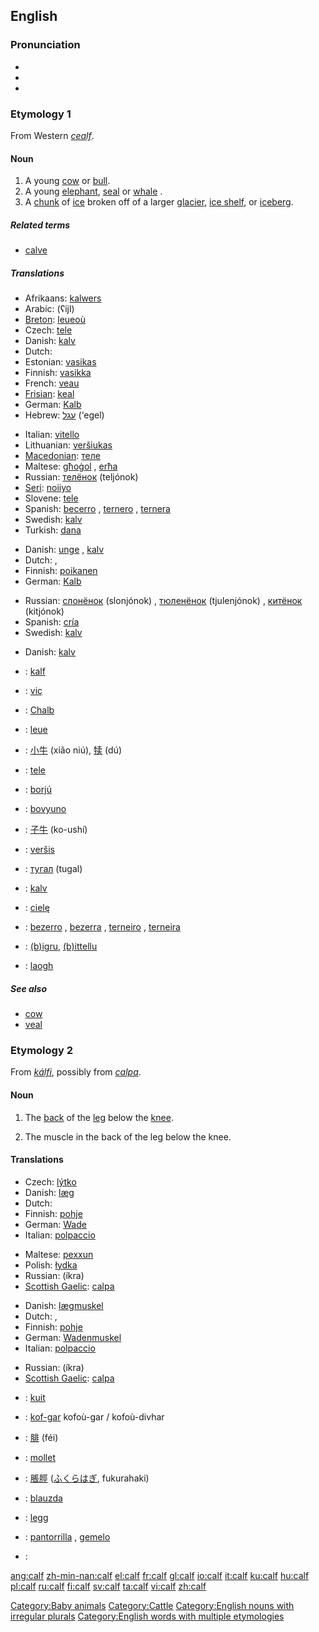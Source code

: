 ==English==

===Pronunciation===
* {{SAMPA|/kA:f/}}
* {{audio|en-us-calf.ogg|Audio (US)}}
* {{rhymes|ɑːf}}

===Etymology 1===
From Western {{OS.}} ''[[cealf]]''.

====Noun====
{{en-noun|'''[[calves]] or, less often, [[calfs]]'''}}

# A young [[cow]] or [[bull]].
# A young [[elephant]], [[seal]] or [[whale]] {{italbrac|also used of some other animals}}.
# A [[chunk]] of [[ice]] broken off of a larger [[glacier]], [[ice shelf]], or [[iceberg]].

=====Related terms=====
* [[calve]]

=====Translations=====
{{trans-top|young cow or bull}}
*Afrikaans: [[kalwers]] {{p}}
*Arabic: {{ARchar|[[عجل]]}} (ʕijl) {{m}}
*[[Breton]]: [[leueoù]] {{p}}
*Czech: [[tele]] {{n}}
*Danish: [[kalv]] {{c}}
*Dutch: {{t|nl|kalf|n}}
*Estonian: [[vasikas]]
*Finnish: [[vasikka]]
*French: [[veau]] {{m}}
*[[Frisian]]: [[keal]] {{n}}
*German: [[Kalb]] {{n}}
*Hebrew: [[עגל]] (‘egel) {{m}}
{{trans-mid}}
*Italian: [[vitello]] {{m}}
*Lithuanian: [[veršiukas]] {{m}}
*[[Macedonian]]: [[теле]] {{n}}
*Maltese: [[għoġol]] {{m}}, [[erħa]] {{f}}
*Russian: [[телёнок]] (teljónok) {{m}}
*[[Seri]]: [[noiiyo]]
*Slovene: [[tele]] {{n}}
*Spanish: [[becerro]] {{m}}, [[ternero]] {{m}}, [[ternera]] {{f}}
*Swedish: [[kalv]] {{c}}
*Turkish: [[dana]]
{{trans-bottom}}

{{trans-top|young elephant, seal or whale (also used of some other animals)}}
*Danish: [[unge]] {{c}} {{italbrac|of an elephant, seal or whale}}, [[kalv]] {{c}} {{italbrac|of other animals, e.g., moose or antelope}}
*Dutch: {{t|nl|kalf|n}}, {{t+|nl|jong|n}}
*Finnish: [[poikanen]]
*German: [[Kalb]] {{n}}
{{trans-mid}}
*Russian: [[слонёнок]] (slonjónok) {{m}} {{italbrac|elephant calf}}, [[тюленёнок]] (tjulenjónok) {{m}} {{italbrac|seal calf}}, [[китёнок]] (kitjónok) {{m}} {{italbrac|whale calf}}
*Spanish: [[cría]] {{f}}
*Swedish: [[kalv]] {{c}}
{{trans-bottom}}

{{trans-top|chunk of ice broken off of a larger glacier, ice shelf, or iceberg}}
*Danish: [[kalv]] {{c}}
{{trans-mid}}
{{trans-bottom}}

{{checktrans-top}}
*{{ttbc|Afrikaans}}: [[kalf]] {{n}}
*{{ttbc|Albanian}}: [[viç]] {{m}}
*{{ttbc|Alemannic}}: [[Chalb]] {{n}}
*{{ttbc|Breton}}: [[leue]] {{m}}
*{{ttbc|Chinese}}: [[小牛]] (xiǎo niú), [[犊]] (dú)
*{{ttbc|Croatian}}: [[tele]]
*{{ttbc|Hungarian}}: [[borjú]]
*{{ttbc|Ido}}: [[bovyuno]]
{{trans-mid}}
*{{ttbc|Japanese}}: [[子牛]] (ko-ushí)
*{{ttbc|Lithuanian}}: [[veršis]]
*{{ttbc|Mongolian}}: [[тугал]] (tugal)
*{{ttbc|Norwegian}}: [[kalv]] {{m}}
*{{ttbc|Polish}}: [[cielę]] {{n}}
*{{ttbc|Portuguese}}: [[bezerro]] {{m}}, [[bezerra]] {{f}}, [[terneiro]] {{m}}, [[terneira]] {{f}}
*{{ttbc|Sardinian}}: [[(b)igru]], [[(b)ittellu]]
*{{ttbc|Scottish Gaelic}}: [[laogh]] {{m}}
{{trans-bottom}}

=====See also=====
*[[cow]]
*[[veal]]

===Etymology 2===
From {{ON.}} ''[[kálfi]]'', possibly from {{Ir.}} ''[[calpa]]''.

====Noun====
{{en-noun|cal|ves}}

# {{anatomy}} The [[back]] of the [[leg]] below the [[knee]].
# The muscle in the back of the leg below the knee.

====Translations====
{{rfc-level|Translations at L3+ (AutoFormat would have corrected level of Translations)}}
{{trans-top|anatomy: back of the leg below the knee}}
*Czech: [[lýtko]] {{n}}
*Danish: [[læg]] {{c}}
*Dutch: {{t+|nl|kuit|m}}
*Finnish: [[pohje]]
*German: [[Wade]] {{f}}
*Italian: [[polpaccio]] {{m}}
{{trans-mid}}
*Maltese: [[pexxun]] {{m}}
*Polish: [[łydka]] {{f}}
*Russian: {{t-|ru|икра|f}} (íkra)
*[[Scottish Gaelic]]: [[calpa]] {{m}}
{{trans-bottom}}

{{trans-top|muscle in the back of the leg below the knee}}
*Danish: [[lægmuskel]] {{c}}
*Dutch: {{t+|nl|kuit|m}}, {{t|nl|kuitspier|f}}
*Finnish: [[pohje]]
*German: [[Wadenmuskel]] {{m}}
*Italian: [[polpaccio]] {{m}}
{{trans-mid}}
*Russian: {{t-|ru|икра|f}} (íkra)
*[[Scottish Gaelic]]: [[calpa]] {{m}}
{{trans-bottom}}

{{checktrans-top}}
*{{ttbc|Afrikaans}}: [[kuit]] {{n}}
*{{ttbc|Breton}}: [[kof-gar]] {{m}} kofoù-gar / kofoù-divhar {{p}}
*{{ttbc|Chinese}}: [[腓]] (féi)
*{{ttbc|French}}: [[mollet]] {{m}}
{{trans-mid}}
*{{ttbc|Japanese}}: [[脹脛]] ([[ふくらはぎ]], fukurahaki)
*{{ttbc|Lithuanian}}: [[blauzda]] {{f}}
*{{ttbc|Norwegian}}: [[legg]] {{m}}
*{{ttbc|Spanish}}: [[pantorrilla]] {{f}}, [[gemelo]] {{m}}
*{{ttbc|Turkish}}: {{t|tr|baldır}}
{{trans-bottom}}

[[Category:Baby animals]]
[[Category:Cattle]]
[[Category:English nouns with irregular plurals]]
[[Category:English words with multiple etymologies]]

[[ang:calf]]
[[zh-min-nan:calf]]
[[el:calf]]
[[fr:calf]]
[[gl:calf]]
[[io:calf]]
[[it:calf]]
[[ku:calf]]
[[hu:calf]]
[[pl:calf]]
[[ru:calf]]
[[fi:calf]]
[[sv:calf]]
[[ta:calf]]
[[vi:calf]]
[[zh:calf]]